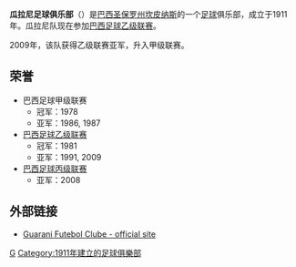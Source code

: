 {{noteTA
|G1=南美球會
|G2=足球
|1=zh-cn:瓜拉尼;zh-hk:古蘭尼;zh-tw:瓜蘭尼;
}}
{{Football club infobox
| clubname   = 瓜蘭尼<br>''Guarani''
| image      = [[Image:Guarani_FC_-_SP.svg|180px]]
| fullname   = 瓜拉尼足球俱乐部
| nickname   = ''Bugre (印第安)''
| founded    = 1911年
| city       = [[聖保羅州|聖保羅州]][[坎皮納斯|坎皮納斯]]
| ground     = Estádio Brinco de Ouro<br> da Princesa
| capacity   = 30,988
| chairman   = Horley Senna
| manager    = Marcelo Veiga
| league     = [[巴西足球乙級聯賽|巴西足球乙級聯賽]]
| season     = 2021
| position   = 巴乙，第 6 位
| pattern_la1=_whiteborder|pattern_b1=_guarani09h|pattern_ra1=_whiteborder
| leftarm1=007819|body1=007819|rightarm1=007819|shorts1=FFFFFF|socks1=007819
| pattern_la2=|pattern_b2=_guarani09a|pattern_ra2=
| leftarm2=FFFFFF|body2=FFFFFF|rightarm2=FFFFFF|shorts2=007819|socks2=FFFFFF
}}

'''瓜拉尼足球俱乐部'''（{{lang-pt|Guarani Futebol Clube}}）是[[巴西|巴西]][[圣保罗州|圣保罗州]][[坎皮纳斯|坎皮纳斯]]的一个[[足球|足球]]俱乐部，成立于1911年。瓜拉尼队现在参加[[巴西足球乙级联赛|巴西足球乙级联赛]]。

2009年，该队获得乙级联赛亚军，升入甲级联赛。

== 荣誉 ==
*巴西足球甲级联赛
**冠军：1978
**亚军：1986, 1987
*[[巴西足球乙级联赛|巴西足球乙级联赛]]
**冠军：1981
**亚军：1991, 2009
*[[巴西足球丙级联赛|巴西足球丙级联赛]]
**亚军：2008

==外部链接==
*[http://www.guaranifc.com.br/ Guarani Futebol Clube - official site] {{Wayback|url=http://www.guaranifc.com.br/ |date=20210414074840 }}

{{巴甲}}

[[Category:巴西足球俱乐部|G]]
[[Category:1911年建立的足球俱樂部|Category:1911年建立的足球俱樂部]]